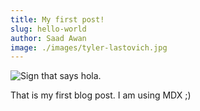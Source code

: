 ```yaml
---
title: My first post!
slug: hello-world
author: Saad Awan
image: ./images/tyler-lastovich.jpg
---
```


![Sign that says hola.](./images/tyler-lastovich.jpg)

That is my first blog post. I am using MDX ;)
